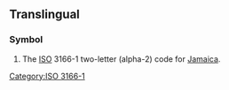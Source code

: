 {{also|jm|.jm}}

==Translingual==

===Symbol===
{{head|mul|symbol}}
# The [[ISO]] 3166-1 two-letter (alpha-2) code for [[Jamaica]].

[[Category:ISO 3166-1]]